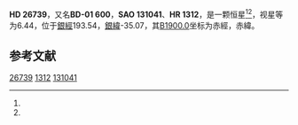 {{Starbox begin
| name = HD 26739
}}
{{Starbox observe
| epoch = [[J2000.0|J2000.0]]
| constell = {{星座名待查}}<ref name=SIMBAD>{{cite web
 | url=http://simbad.u-strasbg.fr/simbad/sim-id?Ident=HR+1312
 | title=Pulsating variable Star
 | publisher=Centre de Données astronomiques de Strasbourg
 | work=SIMBAD
 | accessdate=2012-07-13
 | archive-date=2016-03-17
 | archive-url=https://web.archive.org/web/20160317055008/http://simbad.u-strasbg.fr/simbad/sim-id?Ident=HR+1312
 | dead-url=no
 }}</ref><ref name=DATA>{{cite web
 | url=http://vizier.u-strasbg.fr/viz-bin/VizieR-5?-out.add=.&-source=5050&-corr=PK=HR&-out.max=9999&HR=1312
 | title=VizieR Detailed Page
 | accessdate=2012-07-13
 | archive-date=2016-03-04
 | archive-url=https://web.archive.org/web/20160304194807/http://vizier.u-strasbg.fr/viz-bin/VizieR-5?-out.add=.&-source=5050&-corr=PK=HR&-out.max=9999&HR=1312
 | dead-url=no
 }}</ref>
| 星官 = 
| ra = {{RA|4|13|38.2}}<ref name=SIMBAD /><ref name=DATA />
| dec = {{DEC|-1|8|59}}<ref name=SIMBAD /><ref name=DATA />
| appmag_v = 6.44<ref name=SIMBAD /><ref name=DATA />
}}
{{Starbox character
| class = B5IV<ref name=SIMBAD /><ref name=DATA />
| b-v = -0.13<ref name=SIMBAD /><ref name=DATA />
| u-b = -0.56<ref name=SIMBAD /><ref name=DATA />
| r-i = <ref name=SIMBAD /><ref name=DATA />
| variable = 
}}
{{Starbox astrometry
| radial_v = -0.56
| prop_mo_ra = 18
| parallax = 
| p_error = 
}}
{{Starbox catalog
| names =BD-01 600，[[SAO星表|SAO]] 131041，[[HD星表|HD]] 26739，[[HR星表|HR]] 1312}}
{{Starbox reference |Simbad=HR+1312}}
{{Starbox end}}

'''HD 26739'''，又名'''BD-01 600'''，'''SAO 131041'''、'''HR 1312'''，是一颗恒星<ref name=SIMBAD /><ref name=DATA />，视星等为6.44，位于[[銀道座標系|銀經]]193.54，[[銀道座標系|銀緯]]-35.07，其[[B1900.0|B1900.0]]坐标为赤經{{RA|4|8|33.4}}，赤緯{{DEC|-1|-35.07|16}}。

== 参考文献 ==
{{reflist}}

{{star-stub}}

[[Category:HD和HDE天體|26739]]
[[Category:HR天體|1312]]
[[Category:SAO天體|131041]]
